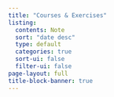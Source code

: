 ```yaml
---
title: "Courses & Exercises"
listing:
  contents: Note
  sort: "date desc"
  type: default
  categories: true
  sort-ui: false
  filter-ui: false
page-layout: full
title-block-banner: true
---
```

